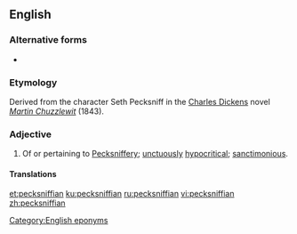 {{also|Pecksniffian}}
==English==

===Alternative forms===
* {{l|en|Pecksniffian}}

===Etymology===
Derived from the character Seth Pecksniff in the [[w:Charles Dickens|Charles Dickens]] novel ''[[w:Martin Chuzzlewit|Martin Chuzzlewit]]'' (1843).

===Adjective===
{{en-adj}}

# Of or pertaining to [[Pecksniffery]]; [[unctuously]] [[hypocritical]]; [[sanctimonious]].

====Translations====
{{trans-top|of or pertaining to Pecksniffery}}
{{trans-mid}}
{{trans-bottom}}

[[Category:English eponyms]]
[[et:pecksniffian]]
[[ku:pecksniffian]]
[[ru:pecksniffian]]
[[vi:pecksniffian]]
[[zh:pecksniffian]]